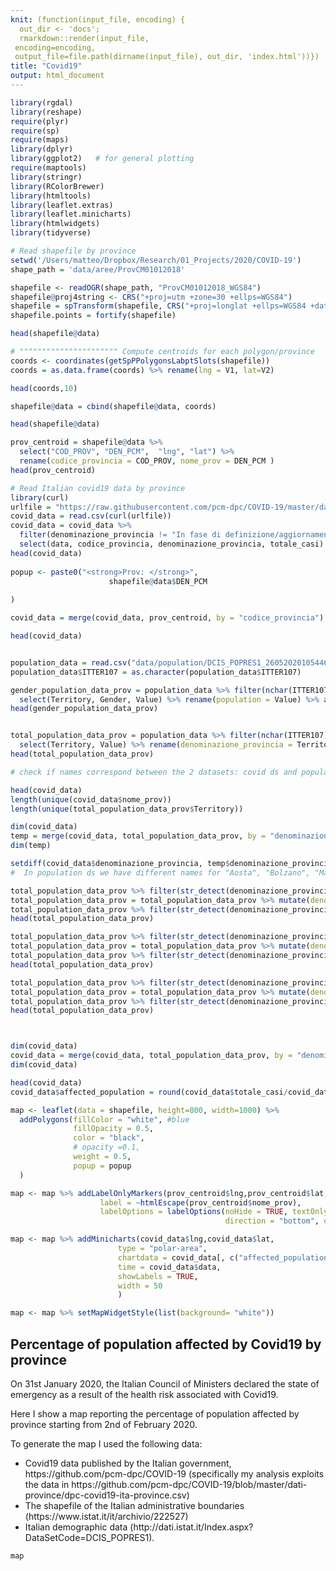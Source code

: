 ```yaml
---
knit: (function(input_file, encoding) {
  out_dir <- 'docs';
  rmarkdown::render(input_file,
 encoding=encoding,
 output_file=file.path(dirname(input_file), out_dir, 'index.html'))})
title: "Covid19"
output: html_document
---
```




```R
library(rgdal) 
library(reshape)
require(plyr)
require(sp)
require(maps)
library(dplyr)
library(ggplot2)   # for general plotting
require(maptools)
library(stringr)
library(RColorBrewer)
library(htmltools)
library(leaflet.extras)
library(leaflet.minicharts)
library(htmlwidgets)
library(tidyverse)

# Read shapefile by province
setwd('/Users/matteo/Dropbox/Research/01_Projects/2020/COVID-19')
shape_path = 'data/aree/ProvCM01012018'

shapefile <- readOGR(shape_path, "ProvCM01012018_WGS84")
shapefile@proj4string <- CRS("+proj=utm +zone=30 +ellps=WGS84")
shapefile = spTransform(shapefile, CRS("+proj=longlat +ellps=WGS84 +datum=WGS84"))
shapefile.points = fortify(shapefile)

head(shapefile@data)

# """""""""""""""""""""" Compute centroids for each polygon/province
coords <- coordinates(getSpPPolygonsLabptSlots(shapefile))
coords = as.data.frame(coords) %>% rename(lng = V1, lat=V2)

head(coords,10)

shapefile@data = cbind(shapefile@data, coords)

head(shapefile@data)

prov_centroid = shapefile@data %>% 
  select("COD_PROV", "DEN_PCM",  "lng", "lat") %>% 
  rename(codice_provincia = COD_PROV, nome_prov = DEN_PCM )
head(prov_centroid)

# Read Italian covid19 data by province
library(curl)
urlfile = "https://raw.githubusercontent.com/pcm-dpc/COVID-19/master/dati-province/dpc-covid19-ita-province.csv"
covid_data = read.csv(curl(urlfile))
covid_data = covid_data %>% 
  filter(denominazione_provincia != "In fase di definizione/aggiornamento") %>% 
  select(data, codice_provincia, denominazione_provincia, totale_casi) 
head(covid_data)
 
popup <- paste0("<strong>Prov: </strong>",
                      shapefile@data$DEN_PCM
                      
)

covid_data = merge(covid_data, prov_centroid, by = "codice_provincia")

head(covid_data)


population_data = read.csv("data/population/DCIS_POPRES1_26052020105446637.csv")
population_data$ITTER107 = as.character(population_data$ITTER107)

gender_population_data_prov = population_data %>% filter(nchar(ITTER107) == 5 & Marital.status == "total" & Age == "total") %>% 
  select(Territory, Gender, Value) %>% rename(population = Value) %>% as.data.frame()
head(gender_population_data_prov)


total_population_data_prov = population_data %>% filter(nchar(ITTER107) == 5 & Gender == "total" & Marital.status == "total" & Age == "total") %>% 
  select(Territory, Value) %>% rename(denominazione_provincia = Territory ,population = Value) %>% as.data.frame()
head(total_population_data_prov)

# check if names correspond between the 2 datasets: covid ds and population ds

head(covid_data)
length(unique(covid_data$nome_prov))
length(unique(total_population_data_prov$Territory))

dim(covid_data)
temp = merge(covid_data, total_population_data_prov, by = "denominazione_provincia")
dim(temp)

setdiff(covid_data$denominazione_provincia, temp$denominazione_provincia)
#  In population ds we have different names for "Aosta", "Bolzano", "Massa Carrara": make names homogeneous

total_population_data_prov %>% filter(str_detect(denominazione_provincia, "Aosta") ) %>% head()
total_population_data_prov = total_population_data_prov %>% mutate(denominazione_provincia = factor(ifelse(denominazione_provincia == "Valle d'Aosta / Vallée d'Aoste", "Aosta",  as.character(denominazione_provincia))))
total_population_data_prov %>% filter(str_detect(denominazione_provincia, "Aosta") ) %>% head()
head(total_population_data_prov)

total_population_data_prov %>% filter(str_detect(denominazione_provincia, "Bolzano") ) %>% head()
total_population_data_prov = total_population_data_prov %>% mutate(denominazione_provincia = factor(ifelse(denominazione_provincia == "Bolzano / Bozen", "Bolzano",  as.character(denominazione_provincia))))
total_population_data_prov %>% filter(str_detect(denominazione_provincia, "Bolzano") ) %>% head()
head(total_population_data_prov)

total_population_data_prov %>% filter(str_detect(denominazione_provincia, "Massa") ) %>% head()
total_population_data_prov = total_population_data_prov %>% mutate(denominazione_provincia = factor(ifelse(denominazione_provincia == "Massa-Carrara", "Massa Carrara",  as.character(denominazione_provincia))))
total_population_data_prov %>% filter(str_detect(denominazione_provincia, "Massa") ) %>% head()
head(total_population_data_prov)



dim(covid_data)
covid_data = merge(covid_data, total_population_data_prov, by = "denominazione_provincia")
dim(covid_data)

head(covid_data)
covid_data$affected_population = round(covid_data$totale_casi/covid_data$population*100,4)

map <- leaflet(data = shapefile, height=800, width=1000) %>%
  addPolygons(fillColor = "white", #blue
              fillOpacity = 0.5,
              color = "black",
              # opacity =0.1,
              weight = 0.5,
              popup = popup
  )

map <- map %>% addLabelOnlyMarkers(prov_centroid$lng,prov_centroid$lat,
                    label = ~htmlEscape(prov_centroid$nome_prov),
                    labelOptions = labelOptions(noHide = TRUE, textOnly = TRUE, 
                                                direction = "bottom", offset = c(0,0)))

map <- map %>% addMinicharts(covid_data$lng,covid_data$lat,
                        type = "polar-area",
                        chartdata = covid_data[, c("affected_population")], 
                        time = covid_data$data,
                        showLabels = TRUE,
                        width = 50
                        ) 

map <- map %>% setMapWidgetStyle(list(background= "white"))

```

## Percentage of population affected by Covid19 by province

On 31st January 2020, the Italian Council of Ministers declared the state of emergency as a result of the health risk associated with Covid19.

Here I show a map reporting the percentage of population affected by province starting from 2nd of February 2020.

To generate the map I used the following data:

- Covid19 data published by the Italian government, https://github.com/pcm-dpc/COVID-19 (specifically my analysis exploits the data in https://github.com/pcm-dpc/COVID-19/blob/master/dati-province/dpc-covid19-ita-province.csv)
- The shapefile of the Italian administrative boundaries (https://www.istat.it/it/archivio/222527)
- Italian demographic data (http://dati.istat.it/Index.aspx?DataSetCode=DCIS_POPRES1).

```R
map
```